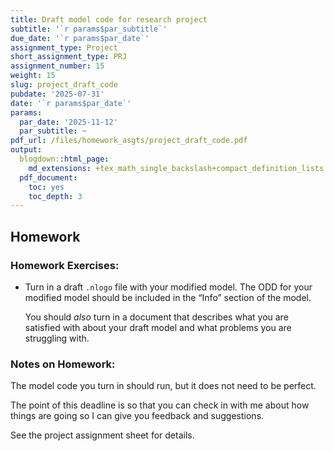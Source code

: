 ```yaml
---
title: Draft model code for research project
subtitle: '`r params$par_subtitle`'
due_date: '`r params$par_date`'
assignment_type: Project
short_assignment_type: PRJ
assignment_number: 15
weight: 15
slug: project_draft_code
pubdate: '2025-07-31'
date: '`r params$par_date`'
params:
  par_date: '2025-11-12'
  par_subtitle: ~
pdf_url: /files/homework_asgts/project_draft_code.pdf
output:
  blogdown::html_page:
    md_extensions: +tex_math_single_backslash+compact_definition_lists
  pdf_document:
    toc: yes
    toc_depth: 3
---
```

## Homework

### Homework Exercises:



* Turn in a draft `.nlogo` file with your modified model. The ODD for your modified model should be included in the "Info" section of the model.

  You should _also_ turn in a document that describes what you are satisfied with about your draft model and what problems you are struggling with.

### Notes on Homework:


The model code you turn in should run, but it does not need to be perfect. 
   
The point of this deadline is so that you can check in with me about how
things are going so I can give you feedback and suggestions.

See the project assignment sheet for details.